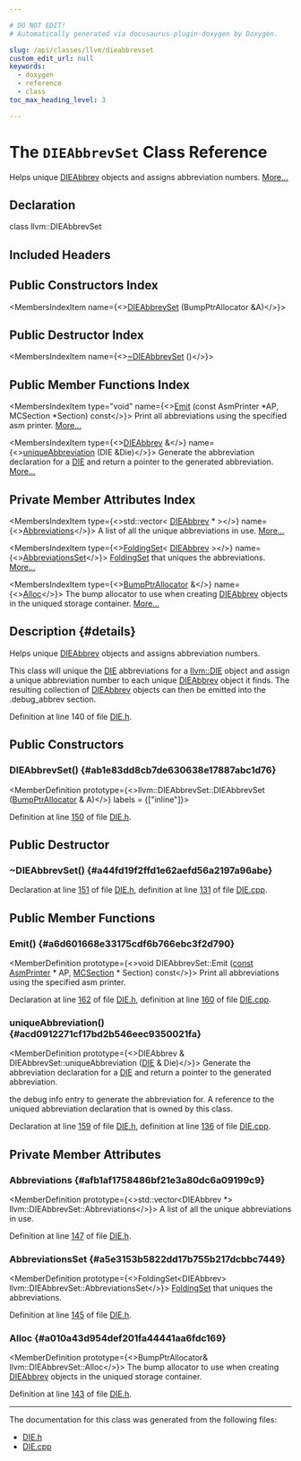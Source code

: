 ```yaml
---

# DO NOT EDIT!
# Automatically generated via docusaurus-plugin-doxygen by Doxygen.

slug: /api/classes/llvm/dieabbrevset
custom_edit_url: null
keywords:
  - doxygen
  - reference
  - class
toc_max_heading_level: 3

---
```





# The `DIEAbbrevSet` Class Reference

<DoxygenPage pluginConfig={pluginConfig}>

Helps unique <a href="/docs/api/classes/llvm/dieabbrev">DIEAbbrev</a> objects and assigns abbreviation numbers. <a href="#details">More...</a>

## Declaration

<CodeBlock>class llvm::DIEAbbrevSet</CodeBlock>

## Included Headers

<IncludesList>
<IncludesListItem
  filePath="llvm/CodeGen/DIE.h"
  permalink="/docs/api/files/include/include/llvm/include/llvm/codegen/die-h"
  isLocal="true" />
</IncludesList>

## Public Constructors Index

<MembersIndex>

<MembersIndexItem
  name={<><a href="#ab1e83dd8cb7de630638e17887abc1d76">DIEAbbrevSet</a> (BumpPtrAllocator &amp;A)</>}>
</MembersIndexItem>

</MembersIndex>

## Public Destructor Index

<MembersIndex>

<MembersIndexItem
  name={<><a href="#a44fd19f2ffd1e62aefd56a2197a96abe">~DIEAbbrevSet</a> ()</>}>
</MembersIndexItem>

</MembersIndex>

## Public Member Functions Index

<MembersIndex>

<MembersIndexItem
  type="void"
  name={<><a href="#a6d601668e33175cdf6b766ebc3f2d790">Emit</a> (const AsmPrinter &#42;AP, MCSection &#42;Section) const</>}>
Print all abbreviations using the specified asm printer. <a href="#a6d601668e33175cdf6b766ebc3f2d790">More...</a>
</MembersIndexItem>

<MembersIndexItem
  type={<><a href="/docs/api/classes/llvm/dieabbrev">DIEAbbrev</a> &amp;</>}
  name={<><a href="#acd0912271cf17bd2b546eec9350021fa">uniqueAbbreviation</a> (DIE &amp;Die)</>}>
Generate the abbreviation declaration for a <a href="/docs/api/classes/llvm/die">DIE</a> and return a pointer to the generated abbreviation. <a href="#acd0912271cf17bd2b546eec9350021fa">More...</a>
</MembersIndexItem>

</MembersIndex>

## Private Member Attributes Index

<MembersIndex>

<MembersIndexItem
  type={<>std::vector&lt; <a href="/docs/api/classes/llvm/dieabbrev">DIEAbbrev</a> &#42; &gt;</>}
  name={<><a href="#afb1af1758486bf21e3a80dc6a09199c9">Abbreviations</a></>}>
A list of all the unique abbreviations in use. <a href="#afb1af1758486bf21e3a80dc6a09199c9">More...</a>
</MembersIndexItem>

<MembersIndexItem
  type={<><a href="/docs/api/classes/llvm/foldingset">FoldingSet</a>&lt; <a href="/docs/api/classes/llvm/dieabbrev">DIEAbbrev</a> &gt;</>}
  name={<><a href="#a5e3153b5822dd17b755b217dcbbc7449">AbbreviationsSet</a></>}>
<a href="/docs/api/classes/llvm/foldingset">FoldingSet</a> that uniques the abbreviations. <a href="#a5e3153b5822dd17b755b217dcbbc7449">More...</a>
</MembersIndexItem>

<MembersIndexItem
  type={<><a href="/docs/api/namespaces/llvm/#a8e612822d4ba7bb36c9c79582a567108">BumpPtrAllocator</a> &amp;</>}
  name={<><a href="#a010a43d954def201fa44441aa6fdc169">Alloc</a></>}>
The bump allocator to use when creating <a href="/docs/api/classes/llvm/dieabbrev">DIEAbbrev</a> objects in the uniqued storage container. <a href="#a010a43d954def201fa44441aa6fdc169">More...</a>
</MembersIndexItem>

</MembersIndex>

## Description {#details}

Helps unique <a href="/docs/api/classes/llvm/dieabbrev">DIEAbbrev</a> objects and assigns abbreviation numbers.

This class will unique the <a href="/docs/api/classes/llvm/die">DIE</a> abbreviations for a <a href="/docs/api/classes/llvm/die">llvm::DIE</a> object and assign a unique abbreviation number to each unique <a href="/docs/api/classes/llvm/dieabbrev">DIEAbbrev</a> object it finds. The resulting collection of <a href="/docs/api/classes/llvm/dieabbrev">DIEAbbrev</a> objects can then be emitted into the .debug&#95;abbrev section.

Definition at line 140 of file <a href="/docs/api/files/include/include/llvm/include/llvm/codegen/die-h">DIE.h</a>.

<SectionDefinition>

## Public Constructors

### DIEAbbrevSet() {#ab1e83dd8cb7de630638e17887abc1d76}

<MemberDefinition
  prototype={<>llvm::DIEAbbrevSet::DIEAbbrevSet (<a href="/docs/api/namespaces/llvm/#a8e612822d4ba7bb36c9c79582a567108">BumpPtrAllocator</a> &amp; A)</>}
  labels = {["inline"]}>

Definition at line <a href="/docs/api/files/include/include/llvm/include/llvm/codegen/die-h/#l00150">150</a> of file <a href="/docs/api/files/include/include/llvm/include/llvm/codegen/die-h">DIE.h</a>.
</MemberDefinition>

</SectionDefinition>

<SectionDefinition>

## Public Destructor

### ~DIEAbbrevSet() {#a44fd19f2ffd1e62aefd56a2197a96abe}

<MemberDefinition
  prototype="DIEAbbrevSet::~DIEAbbrevSet ()">

Declaration at line <a href="/docs/api/files/include/include/llvm/include/llvm/codegen/die-h/#l00151">151</a> of file <a href="/docs/api/files/include/include/llvm/include/llvm/codegen/die-h">DIE.h</a>, definition at line <a href="/docs/api/files/lib/lib/codegen/lib/codegen/asmprinter/die-cpp/#l00131">131</a> of file <a href="/docs/api/files/lib/lib/codegen/lib/codegen/asmprinter/die-cpp">DIE.cpp</a>.
</MemberDefinition>

</SectionDefinition>

<SectionDefinition>

## Public Member Functions

### Emit() {#a6d601668e33175cdf6b766ebc3f2d790}

<MemberDefinition
  prototype={<>void DIEAbbrevSet::Emit (<a href="/docs/api/files/lib/lib/target/lib/target/aarch64/aarch64promoteconstant-cpp/#a90f8350fecae261c25be85d38b451bff">const</a> <a href="/docs/api/classes/llvm/asmprinter">AsmPrinter</a> &#42; AP, <a href="/docs/api/classes/llvm/mcsection">MCSection</a> &#42; Section) const</>}>
Print all abbreviations using the specified asm printer.

Declaration at line <a href="/docs/api/files/include/include/llvm/include/llvm/codegen/die-h/#l00162">162</a> of file <a href="/docs/api/files/include/include/llvm/include/llvm/codegen/die-h">DIE.h</a>, definition at line <a href="/docs/api/files/lib/lib/codegen/lib/codegen/asmprinter/die-cpp/#l00160">160</a> of file <a href="/docs/api/files/lib/lib/codegen/lib/codegen/asmprinter/die-cpp">DIE.cpp</a>.
</MemberDefinition>

### uniqueAbbreviation() {#acd0912271cf17bd2b546eec9350021fa}

<MemberDefinition
  prototype={<>DIEAbbrev &amp; DIEAbbrevSet::uniqueAbbreviation (<a href="/docs/api/classes/llvm/die">DIE</a> &amp; Die)</>}>
Generate the abbreviation declaration for a <a href="/docs/api/classes/llvm/die">DIE</a> and return a pointer to the generated abbreviation.

<ParametersList title="Parameters">
<ParametersListItem name="Die">the debug info entry to generate the abbreviation for.</ParametersListItem>
</ParametersList>

<SectionUser title="Returns">
A reference to the uniqued abbreviation declaration that is owned by this class.
</SectionUser>

Declaration at line <a href="/docs/api/files/include/include/llvm/include/llvm/codegen/die-h/#l00159">159</a> of file <a href="/docs/api/files/include/include/llvm/include/llvm/codegen/die-h">DIE.h</a>, definition at line <a href="/docs/api/files/lib/lib/codegen/lib/codegen/asmprinter/die-cpp/#l00136">136</a> of file <a href="/docs/api/files/lib/lib/codegen/lib/codegen/asmprinter/die-cpp">DIE.cpp</a>.
</MemberDefinition>

</SectionDefinition>

<SectionDefinition>

## Private Member Attributes

### Abbreviations {#afb1af1758486bf21e3a80dc6a09199c9}

<MemberDefinition
  prototype={<>std::vector&lt;DIEAbbrev &#42;&gt; llvm::DIEAbbrevSet::Abbreviations</>}>
A list of all the unique abbreviations in use.

Definition at line <a href="/docs/api/files/include/include/llvm/include/llvm/codegen/die-h/#l00147">147</a> of file <a href="/docs/api/files/include/include/llvm/include/llvm/codegen/die-h">DIE.h</a>.
</MemberDefinition>

### AbbreviationsSet {#a5e3153b5822dd17b755b217dcbbc7449}

<MemberDefinition
  prototype={<>FoldingSet&lt;DIEAbbrev&gt; llvm::DIEAbbrevSet::AbbreviationsSet</>}>
<a href="/docs/api/classes/llvm/foldingset">FoldingSet</a> that uniques the abbreviations.

Definition at line <a href="/docs/api/files/include/include/llvm/include/llvm/codegen/die-h/#l00145">145</a> of file <a href="/docs/api/files/include/include/llvm/include/llvm/codegen/die-h">DIE.h</a>.
</MemberDefinition>

### Alloc {#a010a43d954def201fa44441aa6fdc169}

<MemberDefinition
  prototype={<>BumpPtrAllocator&amp; llvm::DIEAbbrevSet::Alloc</>}>
The bump allocator to use when creating <a href="/docs/api/classes/llvm/dieabbrev">DIEAbbrev</a> objects in the uniqued storage container.

Definition at line <a href="/docs/api/files/include/include/llvm/include/llvm/codegen/die-h/#l00143">143</a> of file <a href="/docs/api/files/include/include/llvm/include/llvm/codegen/die-h">DIE.h</a>.
</MemberDefinition>

</SectionDefinition>

<hr/>

The documentation for this class was generated from the following files:

<ul>
<li><a href="/docs/api/files/include/include/llvm/include/llvm/codegen/die-h">DIE.h</a></li>
<li><a href="/docs/api/files/lib/lib/codegen/lib/codegen/asmprinter/die-cpp">DIE.cpp</a></li>
</ul>

</DoxygenPage>
